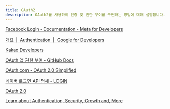 ```yaml
---
title: OAuth2
description: OAuth2를 사용하여 인증 및 권한 부여를 구현하는 방법에 대해 설명합니다.
---
```



[Facebook Login - Documentation - Meta for Developers](https://developers.facebook.com/docs/facebook-login)

[개요  |  Authentication  |  Google for Developers](https://developers.google.com/identity/gsi/web/guides/overview?hl=ko)

[Kakao Developers](https://developers.kakao.com/docs/latest/ko/kakaologin/common)

[OAuth 앱 권한 부여 - GitHub Docs](https://docs.github.com/ko/apps/oauth-apps/building-oauth-apps/authorizing-oauth-apps)

[OAuth.com - OAuth 2.0 Simplified](https://www.oauth.com/)

[네이버 로그인 API 명세 - LOGIN](https://developers.naver.com/docs/login/api/api.md)

[OAuth 2.0](https://developer.x.com/en/docs/authentication/oauth-2-0)

[Learn about Authentication, Security, Growth and, More](https://auth0.com/learn)

